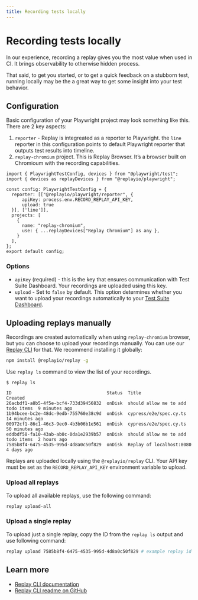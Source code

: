 ```yaml
---
title: Recording tests locally
---
```


# Recording tests locally

In our experience, recording a replay gives you the most value when used in CI. It brings observability to otherwise hidden process. 

That said, to get you started, or to get a quick feedback on a stubborn test, running locally may be the a great way to get some insight into your test behavior.

## Configuration
Basic configuration of your Playwright project may look something like this. There are 2 key aspects:

1. `reporter` - Replay is integreated as a reporter to Playwright. the `line` reporter in this configuration points to default Playwright reporter that outputs test results into timeline.
2. `replay-chromium` project. This is Replay Browser. It’s a browser built on Chromioum with the recording capabilities. 

```tsx {2,5-8,11,12} filename="playwright.config.ts"
import { PlaywrightTestConfig, devices } from "@playwright/test";
import { devices as replayDevices } from "@replayio/playwright";

const config: PlaywrightTestConfig = {
  reporter: [["@replayio/playwright/reporter", {
      apiKey: process.env.RECORD_REPLAY_API_KEY,
      upload: true
  }], ['line']],
  projects: [
    {
      name: "replay-chromium",
      use: { ...replayDevices["Replay Chromium"] as any },
    }
  ],
};
export default config;
```

### Options
- `apiKey` (required) - this is the key that ensures communication with Test Suite Dashboard. Your recordings are uploaded using this key.
- `upload` - Set to `false` by default. This option determines whether you want to upload your recordings automatically to your [Test Suite Dashboard](/test-suites/features/test-suite-dashboard). 

## Uploading replays manually
Recordings are created automatically when using `replay-chromium` browser, but you can choose to upload your recordings manually. You can use our [Replay CLI](/reference-guide/recording/replay-cli) for that. We recommend installing it globally:

```sh npm2yarn
npm install @replayio/replay -g
```

Use `replay ls` command to view the list of your recordings.
```ansi
$ replay ls    

ID                                    Status  Title                              Created
26acbdf1-a8b5-4f5e-bcf4-733d39456832  onDisk  should allow me to add todo items  9 minutes ago
1b94bcee-bc2e-48dc-9edb-755760e38c9d  onDisk  cypress/e2e/spec.cy.ts             14 minutes ago
00972cf1-86c1-46c3-9ec0-4b3b06b1e561  onDisk  cypress/e2e/spec.cy.ts             50 minutes ago
eddbdf58-fa10-43ab-ab0c-0da1e2939b57  onDisk  should allow me to add todo items  2 hours ago
7585b8f4-6475-4535-995d-4d8a0c50f829  onDisk  Replay of localhost:8080           4 days ago
```

Replays are uploaded locally using the `@replayio/replay` CLI. Your API key must be set as the `RECORD_REPLAY_API_KEY` environment variable to upload.

### Upload all replays
To upload all available replays, use the following command:
```sh
replay upload-all
```

### Upload a single replay
To upload just a single replay, copy the ID from the `replay ls` output and use following command:
```sh
replay upload 7585b8f4-6475-4535-995d-4d8a0c50f829 # example replay id
```

## Learn more
- [Replay CLI documentation](/reference-guide/recording/replay-cli)
- [Replay CLI readme on GitHub](https://github.com/replayio/replay-cli/tree/main/packages/replay)